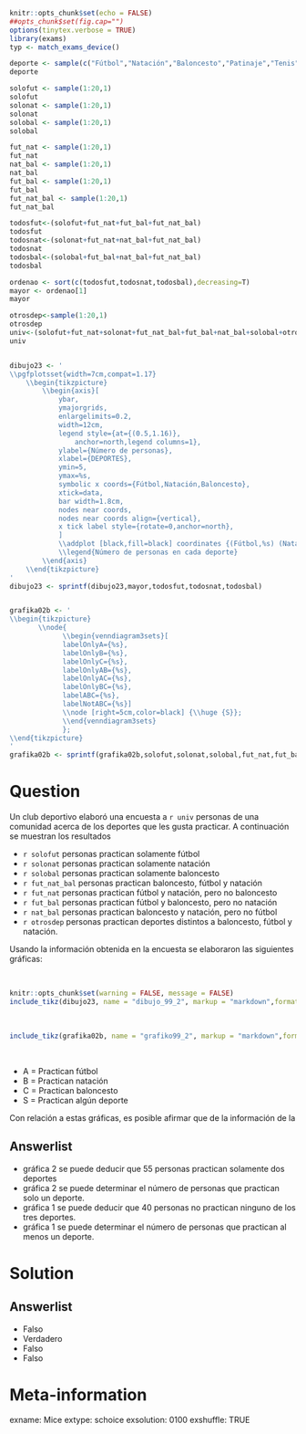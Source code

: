 ```r
knitr::opts_chunk$set(echo = FALSE)
##opts_chunk$set(fig.cap="")
options(tinytex.verbose = TRUE)
library(exams)
typ <- match_exams_device()

deporte <- sample(c("Fútbol","Natación","Baloncesto","Patinaje","Tenis","Atletismo","Squash"),3)
deporte

solofut <- sample(1:20,1)
solofut
solonat <- sample(1:20,1)
solonat
solobal <- sample(1:20,1)
solobal

fut_nat <- sample(1:20,1)
fut_nat
nat_bal <- sample(1:20,1)
nat_bal
fut_bal <- sample(1:20,1)
fut_bal
fut_nat_bal <- sample(1:20,1)
fut_nat_bal

todosfut<-(solofut+fut_nat+fut_bal+fut_nat_bal)
todosfut
todosnat<-(solonat+fut_nat+nat_bal+fut_nat_bal)
todosnat
todosbal<-(solobal+fut_bal+nat_bal+fut_nat_bal)
todosbal

ordenao <- sort(c(todosfut,todosnat,todosbal),decreasing=T)
mayor <- ordenao[1]
mayor

otrosdep<-sample(1:20,1)
otrosdep
univ<-(solofut+fut_nat+solonat+fut_nat_bal+fut_bal+nat_bal+solobal+otrosdep)
univ


dibujo23 <- '
\\pgfplotsset{width=7cm,compat=1.17}
	\\begin{tikzpicture}
		\\begin{axis}[
			ybar,
			ymajorgrids,
			enlargelimits=0.2,
			width=12cm,
			legend style={at={(0.5,1.16)},
				anchor=north,legend columns=1},
			ylabel={Número de personas},
			xlabel={DEPORTES},
			ymin=5,
			ymax=%s,
			symbolic x coords={Fútbol,Natación,Baloncesto},
			xtick=data,
			bar width=1.8cm,
			nodes near coords,
			nodes near coords align={vertical},
			x tick label style={rotate=0,anchor=north},
			]
			\\addplot [black,fill=black] coordinates {(Fútbol,%s) (Natación,%s) (Baloncesto,%s)};
			\\legend{Número de personas en cada deporte}
		\\end{axis}
	\\end{tikzpicture}
'
dibujo23 <- sprintf(dibujo23,mayor,todosfut,todosnat,todosbal) 


grafika02b <- '
\\begin{tikzpicture}
       \\node{
             \\begin{venndiagram3sets}[
             labelOnlyA={%s},
             labelOnlyB={%s},
             labelOnlyC={%s},
             labelOnlyAB={%s},
             labelOnlyAC={%s},
             labelOnlyBC={%s},
             labelABC={%s},
             labelNotABC={%s}]
             \\node [right=5cm,color=black] {\\huge {S}};
             \\end{venndiagram3sets}
             };
\\end{tikzpicture}
'
grafika02b <- sprintf(grafika02b,solofut,solonat,solobal,fut_nat,fut_bal,nat_bal,fut_nat_bal,otrosdep)
```

Question
========
Un club deportivo elaboró una encuesta a `r univ` personas de una comunidad acerca de los deportes que les gusta practicar. A continuación se muestran los resultados
\

* `r solofut` personas practican solamente fútbol
* `r solonat` personas practican solamente natación
* `r solobal` personas practican solamente baloncesto
* `r fut_nat_bal` personas practican baloncesto, fútbol y natación
* `r fut_nat` personas practican fútbol y natación, pero no baloncesto
* `r fut_bal` personas practican fútbol y baloncesto, pero no natación
* `r nat_bal` personas practican baloncesto y natación, pero no fútbol
* `r otrosdep` personas practican deportes distintos a baloncesto, fútbol y natación.


Usando la información obtenida en la encuesta se elaboraron las siguientes gráficas:

\
```r
knitr::opts_chunk$set(warning = FALSE, message = FALSE)
include_tikz(dibujo23, name = "dibujo_99_2", markup = "markdown",format = typ, library = c("3d", "babel"), packages=c("pgfplots","tikz","xcolor"),width = "8cm")
```

\
```r
include_tikz(grafika02b, name = "grafiko99_2", markup = "markdown",format = typ,packages = c("venndiagram"),width = "6cm")
```
\

* A = Practican fútbol\
* B = Practican natación\
* C = Practican baloncesto\
* S = Practican algún deporte
\

Con  relación  a  estas  gráficas,  es posible  afirmar  que  de  la información de la

Answerlist
----------
* gráfica  2   se   puede   deducir   que   55   personas   practican solamente dos deportes
* gráfica  2  se  puede  determinar  el  número  de  personas  que practican solo un deporte.
* gráfica  1  se  puede  deducir  que  40  personas  no  practican ninguno de los tres deportes.
* gráfica  1  se  puede  determinar  el  número  de  personas  que practican al menos un deporte.

Solution
========
Answerlist
----------
* Falso
* Verdadero
* Falso
* Falso


Meta-information
================
exname: Mice
extype: schoice
exsolution: 0100
exshuffle: TRUE